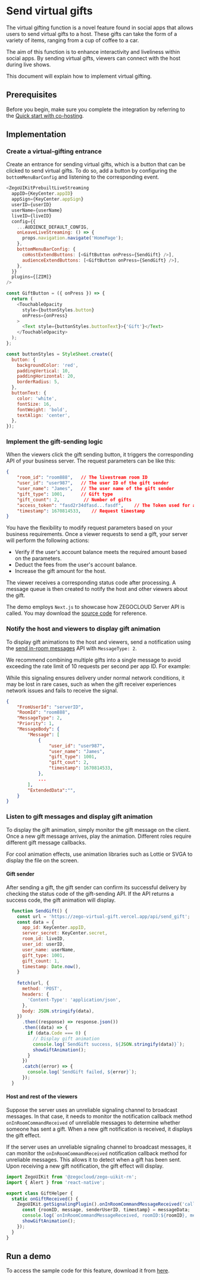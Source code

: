 # Send virtual gifts

The virtual gifting function is a novel feature found in social apps that allows users to send virtual gifts to a host. These gifts can take the form of a variety of items, ranging from a cup of coffee to a car.

The aim of this function is to enhance interactivity and liveliness within social apps. By sending virtual gifts, viewers can connect with the host during live shows.

This document will explain how to implement virtual gifting.

## Prerequisites

Before you begin, make sure you complete the integration by referring to the [Quick start with co-hosting](../02-Quick%20start/02-Quick%20start%20(with%20cohosting).mdx).

## Implementation

### Create a virtual-gifting entrance

Create an entrance for sending virtual gifts, which is a button that can be clicked to send virtual gifts. To do so, add a button by configuring the `bottomMenuBarConfig` and listening to the corresponding event.


```javascript
<ZegoUIKitPrebuiltLiveStreaming
  appID={KeyCenter.appID}
  appSign={KeyCenter.appSign}
  userID={userID}
  userName={userName}
  liveID={liveID}
  config={{
    ...AUDIENCE_DEFAULT_CONFIG,
    onLeaveLiveStreaming: () => {
      props.navigation.navigate('HomePage');
    },
    bottomMenuBarConfig: {
      coHostExtendButtons: [<GiftButton onPress={SendGift} />],
      audienceExtendButtons: [<GiftButton onPress={SendGift} />],
    },
  }}
  plugins={[ZIM]}
/>

const GiftButton = ({ onPress }) => {
  return (
    <TouchableOpacity
      style={buttonStyles.button}
      onPress={onPress}
    >
      <Text style={buttonStyles.buttonText}>{'Gift'}</Text>
    </TouchableOpacity>
  );
};

const buttonStyles = StyleSheet.create({
  button: {
    backgroundColor: 'red',
    paddingVertical: 10,
    paddingHorizontal: 20,
    borderRadius: 5,
  },
  buttonText: {
    color: 'white',
    fontSize: 16,
    fontWeight: 'bold',
    textAlign: 'center',
  },
});
```

### Implement the gift-sending logic

When the viewers click the gift sending button, it triggers the corresponding API of your business server. The request parameters can be like this:

```json
{
    "room_id": "room888",   // The livestream room ID
    "user_id": "user987",   // The user ID of the gift sender
    "user_name": "James",   // The user name of the gift sender
    "gift_type": 1001,      // Gift type
    "gift_count": 2,         // Number of gifts
    "access_token": "fasd2r34dfasd...fasdf",    // The Token used for authentication
    "timestamp": 1670814533,    // Request timestamp
}
```

You have the flexibility to modify request parameters based on your business requirements. Once a viewer requests to send a gift, your server will perform the following actions:

- Verify if the user's account balance meets the required amount based on the parameters.
- Deduct the fees from the user's account balance.
- Increase the gift amount for the host.

The viewer receives a corresponding status code after processing. A message queue is then created to notify the host and other viewers about the gift.


The demo employs `Next.js` to showcase how ZEGOCLOUD Server API is called. You may download the [source code](https://github.com/ZEGOCLOUD/zego_virtual_gift/blob/main/server_nextjs/pages/api/send_gift.js) for reference.


### Notify the host and viewers to display gift animation


To display gift animations to the host and viewers, send a notification using the [send in-room messages](https://docs.zegocloud.com/article/14716) API with `MessageType: 2`. 

We recommend combining multiple gifts into a single message to avoid exceeding the rate limit of 10 requests per second per app ID. For example:

<Note title="Note">

While this signaling ensures delivery under normal network conditions, it may be lost in rare cases, such as when the gift receiver experiences network issues and fails to receive the signal.
</Note>


```json
{
    "FromUserId": "serverID",
    "RoomId": "room888",
    "MessageType": 2,
    "Priority": 1,
    "MessageBody": {
        "Message": [
            {
                "user_id": "user987",
                "user_name": "James",
                "gift_type": 1001, 
                "gift_cout": 2,
                "timestamp": 1670814533,
            },
            ...
        ],
        "ExtendedData":"",
    }
}
```


### Listen to gift messages and display gift animation

To display the gift animation, simply monitor the gift message on the client. Once a new gift message arrives, play the animation. Different roles require different gift message callbacks.

For cool animation effects, use animation libraries such as Lottie or SVGA to display the file on the screen.


#### Gift sender

After sending a gift, the gift sender can confirm its successful delivery by checking the status code of the gift-sending API. If the API returns a success code, the gift animation will display.

```javascript
  function SendGift() {
    const url = 'https://zego-virtual-gift.vercel.app/api/send_gift';
    const data = {
      app_id: KeyCenter.appID,
      server_secret: KeyCenter.secret,
      room_id: liveID,
      user_id: userID,
      user_name: userName,
      gift_type: 1001,
      gift_count: 1,
      timestamp: Date.now(),
    }
    
    fetch(url, {
      method: 'POST',
      headers: {
        'Content-Type': 'application/json',
      },
      body: JSON.stringify(data),
    })
      .then((response) => response.json())
      .then((data) => {
        if (data.Code === 0) {
          // Display gift animation
          console.log(`SendGift success, ${JSON.stringify(data)}`);
          showGiftAnimation();
        }
      })
      .catch((error) => {
        console.log(`SendGift failed, ${error}`);
      });
  }
```

#### Host and rest of the viewers

Suppose the server uses an unreliable signaling channel to broadcast messages. In that case, it needs to monitor the notification callback method `onInRoomCommandReceived` of unreliable messages to determine whether someone has sent a gift. When a new gift notification is received, it displays the gift effect.

If the server uses an unreliable signaling channel to broadcast messages, it can monitor the `onInRoomCommandReceived` notification callback method for unreliable messages. This allows it to detect when a gift has been sent. Upon receiving a new gift notification, the gift effect will display.


```javascript
import ZegoUIKit from '@zegocloud/zego-uikit-rn';
import { Alert } from 'react-native';

export class GiftHelper {  
  static onGiftReceived() {
    ZegoUIKit.getSignalingPlugin().onInRoomCommandMessageReceived('callbackID', (messageData) => {
      const {roomID, message, senderUserID, timestamp} = messageData;
      console.log(`onInRoomCommandMessageReceived, roomID:${roomID}, message:${message}, senderUserID:${senderUserID}, timestamp:${timestamp}`);
      showGiftAnimation();
    });
  }
}
```

## Run a demo

To access the sample code for this feature, download it from [here](https://github.com/ZEGOCLOUD/zego_virtual_gift/tree/main/samples/rn/live_streaming).
